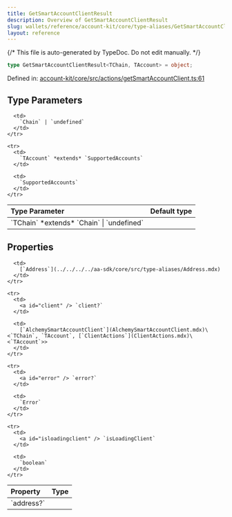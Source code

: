 ```yaml
---
title: GetSmartAccountClientResult
description: Overview of GetSmartAccountClientResult
slug: wallets/reference/account-kit/core/type-aliases/GetSmartAccountClientResult
layout: reference
---
```


{/* This file is auto-generated by TypeDoc. Do not edit manually. */}

```ts
type GetSmartAccountClientResult<TChain, TAccount> = object;
```

Defined in: [account-kit/core/src/actions/getSmartAccountClient.ts:61](https://github.com/alchemyplatform/aa-sdk/blob/153785ddc87beb160382c2bae7dbafa4a66ade9a/account-kit/core/src/actions/getSmartAccountClient.ts#L61)

## Type Parameters

<table>
  <thead>
    <tr>
      <th align="left">Type Parameter</th>
      <th align="left">Default type</th>
    </tr>
  </thead>

  <tbody>
    <tr>
      <td>
        `TChain` *extends* `Chain` | `undefined`
      </td>

      <td>
        `Chain` | `undefined`
      </td>
    </tr>

    <tr>
      <td>
        `TAccount` *extends* `SupportedAccounts`
      </td>

      <td>
        `SupportedAccounts`
      </td>
    </tr>

  </tbody>
</table>

## Properties

<table>
  <thead>
    <tr>
      <th align="left">Property</th>
      <th align="left">Type</th>
    </tr>
  </thead>

  <tbody>
    <tr>
      <td>
        <a id="address" /> `address?`
      </td>

      <td>
        [`Address`](../../../../aa-sdk/core/src/type-aliases/Address.mdx)
      </td>
    </tr>

    <tr>
      <td>
        <a id="client" /> `client?`
      </td>

      <td>
        [`AlchemySmartAccountClient`](AlchemySmartAccountClient.mdx)\<`TChain`, `TAccount`, [`ClientActions`](ClientActions.mdx)\<`TAccount`>>
      </td>
    </tr>

    <tr>
      <td>
        <a id="error" /> `error?`
      </td>

      <td>
        `Error`
      </td>
    </tr>

    <tr>
      <td>
        <a id="isloadingclient" /> `isLoadingClient`
      </td>

      <td>
        `boolean`
      </td>
    </tr>

  </tbody>
</table>
